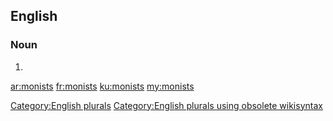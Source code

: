 ==English==

===Noun===
{{head|en}}

# {{plural of|monist}}

[[Category:English plurals]][[Category:English plurals using obsolete wikisyntax]]

[[ar:monists]]
[[fr:monists]]
[[ku:monists]]
[[my:monists]]